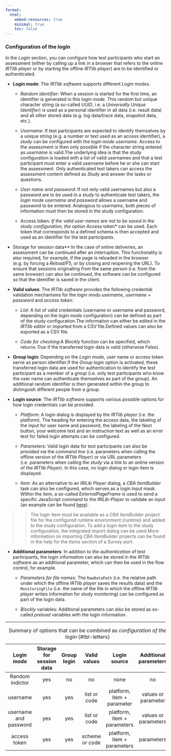 ```yaml
---
format:
  html:
    embed-resources: true
    minimal: true 
    toc: false
---
```


### Configuration of the login


In the *Login* section, you can configure how test participants who start an assessment (either by calling up a link in a browser that refers to the online *IRTlib player* or by starting the offline *IRTlib player*) are to be identified or authenticated.


* **Login mode**: The *IRTlib software* supports different *Login modes*.


    - *Random identifier*: When a session is started for the first time, an identifier is generated in this *login mode*. This random but unique character string (a so-called *UUID*, i.e. a *Universally Unique Identifier*) is used as a personal identifier in all data (i.e. result data) and all other stored data (e.g. log data/trace data, snapshot data, etc.).


    - *Username*: If test participants are expected to identify themselves by a unique string (e.g. a number or text used as an access identifier), a *study* can be configured with the *login mode* *username*. Access to the assessment is then only possible if the character string entered as *username* is valid.The underlying idea is that the study configuration is loaded with a list of valid usernames and that a test participant must enter a valid username before he or she can start the assessment. Only authenticated test takers can access the assessment content defined as *Study* and answer the tasks or questions.


    - *User name and password*: If not only valid usernames but also a password are to be used in a *study* to authenticate test takers, the *login mode* *username and password* allows a username and password to be entered. Analogous to *username*, both pieces of information must then be stored in the study configuration. 


    - Access token*: If the valid user names are not to be saved in the study configuration, the option *Access token* can be used. Each token that corresponds to a defined schema is then accepted and used as an identifier for the test participants.
    
* Storage for session data**:In the case of online deliveries, an assessment can be continued after an interruption. This functionality is also required, for example, if the page is reloaded in the browser (e.g. by forcing a *Reload*/F5, or by closing and reopening the URL). To ensure that sessions originating from the same person (i.e. from the same browser) can also be continued, the software can be configured so that the identifier is saved in the client.   


* **Valid values**: The *IRTlib software* provides the following credential validation mechanisms for the *login modu* *username*, *username + password* and *access token*:


    - *List*: A list of valid credentials (username or username and password, depending on the *login mode* configuration) can be defined as part of the study configuration.The information can either be edited in the *IRTlib editor* or imported from a CSV file.Defined values can also be exported as a CSV file.


    - *Code for checking*:A *Blockly* function can be specified, which returns *True* if the transferred login data is valid (otherwise *False*).


* **Group login**: Depending on the *Login mode*, user name or access token serve as person identifier.If the *Group login* option is activated, these transferred login data are used for authentication to identify the test participant as a member of a group (i.e. only test participants who know the user name can authenticate themselves as part of the group). An additional random identifier is then generated within the group to distinguish different people from a group.


* **Login source**: The *IRTlib software* supports various possible options for how login credentials can be provided.


    - *Platform*: A login dialog is displayed by the *IRTlib player* (i.e. the platform). The heading for entering the access data, the labeling of the input for user name and password, the labeling of the Next button, your welcome text and an instruction text as well as an error text for failed login attempts can be configured. 


    - *Parameters*: Valid login data for test participants can also be provided via the *command line* (i.e. parameters when calling the offline version of the *IRTlib Player*) or via URL parameters (i.e. parameters when calling the *study* via a link to an online version of the *IRTlib Player*). In this case, no login dialog or login item is displayed.


    - *Item*: As an alternative to an *IRlLib Player* dialog, a *CBA ItemBuilder* task can also be configured, which serves as a login input mask. Within the item, a so-called *ExternalPageFrame* is used to send a specific JavaScript command to the *IRlLib-Player* to validate an input (an example can be found [here](https://kroehne.github.io/CBAItemBuilderBook/items/10_00/IRTLibLoginExample.zip)).
    
>> The login item must be available as a *CBA ItemBuilder* project file for the configured runtime environment (runtime) and added to the study configuration. To add a login item to the study configuration, the integrated import dialog can be used.More information on importing *CBA ItemBuilder* projects can be found in the help for the *Items* section of a *Survey part*.


* **Additional parameters**: In addition to the *authentication* of test participants, the login information can also be stored in the *IRTlib software* as an additional parameter, which can then be used in the flow control, for example.   


    - *Parameters for file names*: The `RawDataPath` (i.e. the relative path under which the offline *IRTlib player* saves the results data) and the `MonitoringFile` (i.e. the name of the file in which the offline *IRTlib player* writes information for study monitoring) can be configured as part of the login data.
    
    - *Blockly* variables: Additional parameters can also be stored as so-called *preload* variables with the login information. 

<hr/>


| Login mode | Storage for session data | Group login | Valid values | Login source | Additional parameters |
|:------:|:------:|:------:|:------:|:------:|:------:|
| Random indictor | yes | no | no | none | no | 
| username | yes | yes | list or code | platform, item + parameter | values or parameter | 
| username and password | yes | yes | list or code | platform, item + parameters | values or parameters |  
| access token | yes | yes | scheme or code | platform, item + parameters | parameters | 
: Summary of options that can be combined as *configuration of the login* {#tbl-letters}
